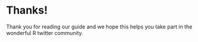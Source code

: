 # Thanks!

Thank you for reading our guide and we hope this helps you take part in the wonderful R twitter community. 

